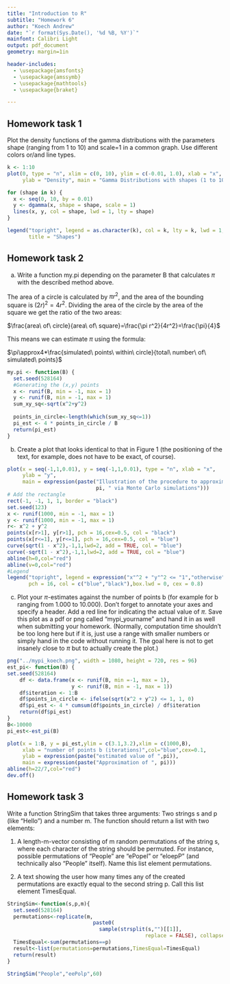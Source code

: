 ---
title: "Introduction to R"
subtitle: "Homework 6"
author: "Koech Andrew"
date: "`r format(Sys.Date(), '%d %B, %Y')`"
mainfont: Calibri Light
output: pdf_document
geometry: margin=1in

header-includes:
  - \usepackage{amsfonts}
  - \usepackage{amssymb}
  - \usepackage{mathtools}
  - \usepackage{braket}

---
\newpage

## Homework task 1

Plot the density functions of the gamma distributions with the parameters shape (ranging
from 1 to 10) and scale=1 in a common graph. Use different colors or/and line types.

```{r}
k <- 1:10
plot(0, type = "n", xlim = c(0, 10), ylim = c(-0.01, 1.0), xlab = "x", 
     ylab = "Density", main = "Gamma Distributions with shapes (1 to 10)")

for (shape in k) {
  x <- seq(0, 10, by = 0.01)
  y <- dgamma(x, shape = shape, scale = 1)
  lines(x, y, col = shape, lwd = 1, lty = shape)
}

legend("topright", legend = as.character(k), col = k, lty = k, lwd = 1, 
       title = "Shapes")
```


## Homework task 2

a. Write a function my.pi depending on the parameter B that calculates $\pi$ with the
described method above.

The area of a circle is calculated by $\pi r^2$, and the area of the bounding square is $(2r)^2=4r^2$. Dividing the area of the circle by the area of the square we get the ratio of the two areas:

$\frac{area\ of\ circle}{area\ of\ square}=\frac{\pi r^2}{4r^2}=\frac{\pi}{4}$

This means we can estimate $\pi$ using the formula:

$\pi\approx4*\frac{simulated\ points\ within\ circle}{total\ number\ of\ simulated\ points}$

```{r}
my.pi <- function(B) {
  set.seed(528164)
  #Generating the (x,y) points
  x <- runif(B, min = -1, max = 1)
  y <- runif(B, min = -1, max = 1)
  sum_xy_sq<-sqrt(x^2+y^2)
  
  points_in_circle<-length(which(sum_xy_sq<=1))
  pi_est <- 4 * points_in_circle / B
  return(pi_est)
}

```


b. Create a plot that looks identical to that in Figure 1 (the positioning of the text,
for example, does not have to be exact, of course).

```{r}
plot(x = seq(-1,1,0.01), y = seq(-1,1,0.01), type = "n", xlab = "x", 
     ylab = "y", 
     main = expression(paste("Illustration of the procedure to approximate ", 
                             pi, " via Monte Carlo simulations")))
# Add the rectangle
rect(-1, -1, 1, 1, border = "black")
set.seed(123)
x <- runif(1000, min = -1, max = 1)
y <- runif(1000, min = -1, max = 1)
r<- x^2 + y^2
points(x[r>1], y[r>1], pch = 16,cex=0.5, col = "black")
points(x[r<=1], y[r<=1], pch = 16,cex=0.5, col = "blue")
curve(sqrt(1 - x^2),-1,1,lwd=2, add = TRUE, col = "blue")
curve(-sqrt(1 - x^2),-1,1,lwd=2, add = TRUE, col = "blue")
abline(h=0,col="red")
abline(v=0,col="red")
#Legend
legend("topright", legend = expression("x"^2 + "y"^2 <= "1","otherwise"), 
       pch = 16, col = c("blue","black"),box.lwd = 0, cex = 0.8)
```


c. Plot your $\pi$-estimates against the number of points b (for example for b ranging
from 1.000 to 10.000). Don't forget to annotate your axes and specify a header.
Add a red line for indicating the actual value of $\pi$. Save this plot as a pdf or png
called "mypi_yourname" and hand it in as well when submitting your homework.
(Normally, computation time shouldn't be too long here but if it is, just use a range
with smaller numbers or simply hand in the code without running it. The goal here
is not to get insanely close to $\pi$ but to actually create the plot.)

```{r}
png("../mypi_koech.png", width = 1080, height = 720, res = 96)
est_pi<- function(B) {
set.seed(528164)    
    df <- data.frame(x <- runif(B, min =-1, max = 1),
                     y <- runif(B, min = -1, max = 1))
    df$iteration <- 1:B
    df$points_in_circle <- ifelse(sqrt(x^2 + y^2) <= 1, 1, 0) 
    df$pi_est <- 4 * cumsum(df$points_in_circle) / df$iteration
    return(df$pi_est)
}
B<-10000
pi_est<-est_pi(B)

plot(x = 1:B, y = pi_est,ylim = c(3.1,3.2),xlim = c(1000,B), 
     xlab = "number of points b (iterations)",col="blue",cex=0.1, 
     ylab = expression(paste("estimated value of ",pi)), 
     main = expression(paste("Approximation of ", pi)))
abline(h=22/7,col="red")
dev.off()
```


## Homework task 3

Write a function StringSim that takes three arguments: Two strings s and p (like
"Hello") and a number m. The function should return a list with two elements:

1. A length-m-vector consisting of m random permutations of the string s, where each
character of the string should be permuted. For instance, possible permutations of
"People" are "ePopel" or "eloepP" (and technically also "People" itself). Name
this list element permutations.

2. A text showing the user how many times any of the created permutations are
exactly equal to the second string p. Call this list element TimesEqual.

```{r}

StringSim<-function(s,p,m){
  set.seed(528164)
  permutations<-replicate(m, 
                            paste0(
                              sample(strsplit(s,"")[[1]], 
                                             replace = FALSE), collapse = ""))
  TimesEqual<-sum(permutations==p)
  result<-list(permutations=permutations,TimesEqual=TimesEqual)
  return(result)
}

StringSim("People","eePolp",60)
```

